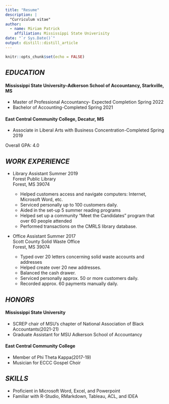 ```yaml
---
title: "Resume"
description: |
  "Curriculum vitae"
author:
  - name: Miriam Patrick
    affiliation: Mississippi State Univerisity
date: "`r Sys.Date()`"
output: distill::distill_article
---
```


```r
knitr::opts_chunk$set(echo = FALSE)
```

\begin{center}  

Miriam Patrick  

Richard Adkerson School of Accountancy    

Mississippi State University 

Mp1975@msstate.edu 

(769) 274-8360

\end{center}




## _EDUCATION_  
#### Mississippi State University--Adkerson School of Accountancy, Starkville, MS  
* Master of Professional Accountancy- Expected Completion Spring 2022  
* Bachelor of Accounting-Completed Spring 2021

#### East Central Community College, Decatur, MS
* Associate in Liberal Arts with Business Concentration-Completed Spring 2019 

Overall GPA: 4.0 


## _WORK EXPERIENCE_ 

* Library Assistant Summer 2019  
Forest Public Library  
Forest, MS 39074 

  + Helped customers access and navigate computers: Internet, Microsoft Word, etc.  
  + Serviced personally up to 100 customers daily.  
  + Aided in the set-up 5 summer reading programs  
  + Helped set up a community "Meet the Candidates" program that over 60 people attended  
  + Performed transactions on the CMRLS library database.  

* Office Assistant Summer 2017  
Scott County Solid Waste Office  
Forest, MS 39074  
  + Typed over 20 letters concerning solid waste accounts and addresses  
  + Helped create over 20 new addresses.  
  + Balanced the cash drawer.  
  + Serviced personally approx. 50 or more customers daily.  
  + Recorded approx. 60 payments manually daily.  
  
## _HONORS_  
#### Mississippi State University  
* SCREP chair of MSU's chapter of National Association of Black Accountants(2021-21)  
* Graduate Assistant for MSU Adkerson School of Accountancy  

#### East Central Community College  
* Member of Phi Theta Kappa(2017-19)  
* Musician for ECCC Gospel Choir  

## _SKILLS_  
* Proficient in Microsoft Word, Excel, and Powerpoint
* Familiar with R-Studio, RMarkdown, Tableau, ACL, and IDEA



